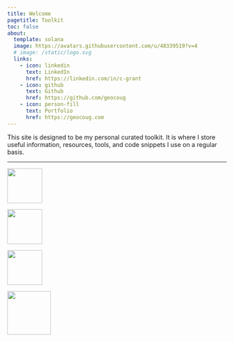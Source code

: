 ```yaml
---
title: Welcome
pagetitle: Toolkit
toc: false
about:
  template: solana
  image: https://avatars.githubusercontent.com/u/48339519?v=4
  # image: /static/logo.svg
  links:
    - icon: linkedin
      text: LinkedIn
      href: https://linkedin.com/in/c-grant
    - icon: github
      text: Github
      href: https://github.com/geocoug
    - icon: person-fill
      text: Portfolio
      href: https://geocoug.com
---
```


This site is designed to be my personal curated toolkit. It is where I store useful information, resources, tools, and code snippets I use on a regular basis.

---
<!-- 
```python
# | echo: false
# | height: 80px
# | fig-align: center
from ipyleaflet import (
    Map,
    Marker,
    basemaps,
    basemap_to_tiles,
)
from ipywidgets import Layout

m = Map(
    basemap=basemap_to_tiles(basemaps.OpenStreetMap.Mapnik),
    center=(47.169722472687916, -122.60208720946943),
    zoom=12,
    layout=Layout(width="100%", height="160px"),
)
marker = Marker(
    location=(47.169722472687916, -122.60208720946943),
    draggable=False,
    title="Steilacoon, WA",
)
m.add_layer(marker)
m
``` -->

::: {.grid}
::: {.g-col-md-3 .g-col-6 .d-flex .align-items-center .justify-content-center}
![](/static/wsu.svg){fig-align="center" height=80px}
:::
::: {.g-col-md-3 .g-col-6 .d-flex .align-items-center .justify-content-center}
![](/static/kraken.svg){fig-align="center" height=80px}
:::
::: {.g-col-md-3 .g-col-6 .d-flex .align-items-center .justify-content-center}
![](/static/mariners.svg){fig-align="center" height=80px}
:::
::: {.g-col-md-3 .g-col-6 .d-flex .align-items-center .justify-content-center}
![](/static/seahawks.svg){fig-align="center" height=100px}
:::
:::
